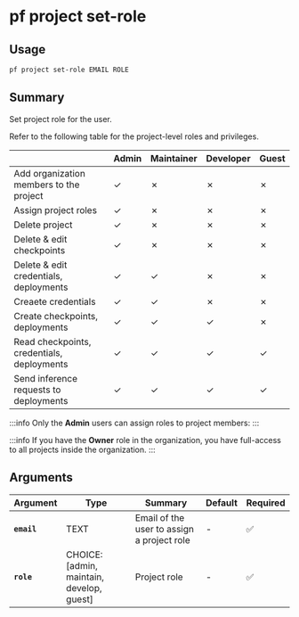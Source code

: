 # pf project set-role

## Usage

```bash
pf project set-role EMAIL ROLE
```

## Summary

Set project role for the user.

Refer to the following table for the project-level roles and privileges.

| | Admin | Maintainer | Developer | Guest |
|-|-|-|-|-|
| Add organization members to the project | ✓ | ✗ | ✗ | ✗ |
| Assign project roles | ✓ | ✗ | ✗ | ✗ |
| Delete project | ✓ | ✗ | ✗ | ✗ |
| Delete & edit checkpoints | ✓ | ✗ | ✗ | ✗ |
| Delete & edit credentials, deployments | ✓ | ✓ | ✗ | ✗ |
| Creaete credentials | ✓ | ✓ | ✗ | ✗ |
| Create checkpoints, deployments | ✓ | ✓ | ✓ | ✗ |
| Read checkpoints, credentials, deployments | ✓ | ✓ | ✓ | ✓ |
| Send inference requests to deployments | ✓ | ✓ | ✓ | ✓ |

:::info
Only the **Admin** users can assign roles to project members:
:::

:::info
If you have the **Owner** role in the organization, you have full-access to all
projects inside the organization.
:::

## Arguments

| Argument | Type | Summary | Default | Required | 
|----------|------|---------|---------|----------|
| **`email`** | TEXT | Email of the user to assign a project role | - | ✅ |
| **`role`** | CHOICE: [admin, maintain, develop, guest] | Project role | - | ✅ |
